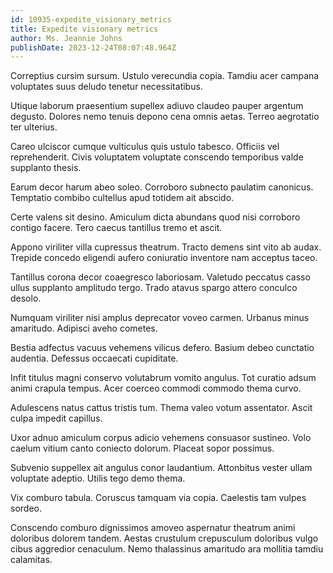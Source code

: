 ```yaml
---
id: 10935-expedite_visionary_metrics
title: Expedite visionary metrics
author: Ms. Jeannie Johns
publishDate: 2023-12-24T08:07:48.964Z
---
```


Correptius cursim sursum. Ustulo verecundia copia. Tamdiu acer campana voluptates suus deludo tenetur necessitatibus.

Utique laborum praesentium supellex adiuvo claudeo pauper argentum degusto. Dolores nemo tenuis depono cena omnis aetas. Terreo aegrotatio ter ulterius.

Careo ulciscor cumque vulticulus quis ustulo tabesco. Officiis vel reprehenderit. Civis voluptatem voluptate conscendo temporibus valde supplanto thesis.

Earum decor harum abeo soleo. Corroboro subnecto paulatim canonicus. Temptatio combibo cultellus apud totidem ait abscido.

Certe valens sit desino. Amiculum dicta abundans quod nisi corroboro contigo facere. Tero caecus tantillus tremo et ascit.

Appono viriliter villa cupressus theatrum. Tracto demens sint vito ab audax. Trepide concedo eligendi aufero coniuratio inventore nam acceptus taceo.

Tantillus corona decor coaegresco laboriosam. Valetudo peccatus casso ullus supplanto amplitudo tergo. Trado atavus spargo attero conculco desolo.

Numquam viriliter nisi amplus deprecator voveo carmen. Urbanus minus amaritudo. Adipisci aveho cometes.

Bestia adfectus vacuus vehemens vilicus defero. Basium debeo cunctatio audentia. Defessus occaecati cupiditate.

Infit titulus magni conservo volutabrum vomito angulus. Tot curatio adsum animi crapula tempus. Acer coerceo commodi commodo thema curvo.

Adulescens natus cattus tristis tum. Thema valeo votum assentator. Ascit culpa impedit capillus.

Uxor adnuo amiculum corpus adicio vehemens consuasor sustineo. Volo caelum vitium canto coniecto dolorum. Placeat sopor possimus.

Subvenio suppellex ait angulus conor laudantium. Attonbitus vester ullam voluptate adeptio. Utilis tego demo thema.

Vix comburo tabula. Coruscus tamquam via copia. Caelestis tam vulpes sordeo.

Conscendo comburo dignissimos amoveo aspernatur theatrum animi doloribus dolorem tandem. Aestas crustulum crepusculum doloribus vulgo cibus aggredior cenaculum. Nemo thalassinus amaritudo ara mollitia tamdiu calamitas.
